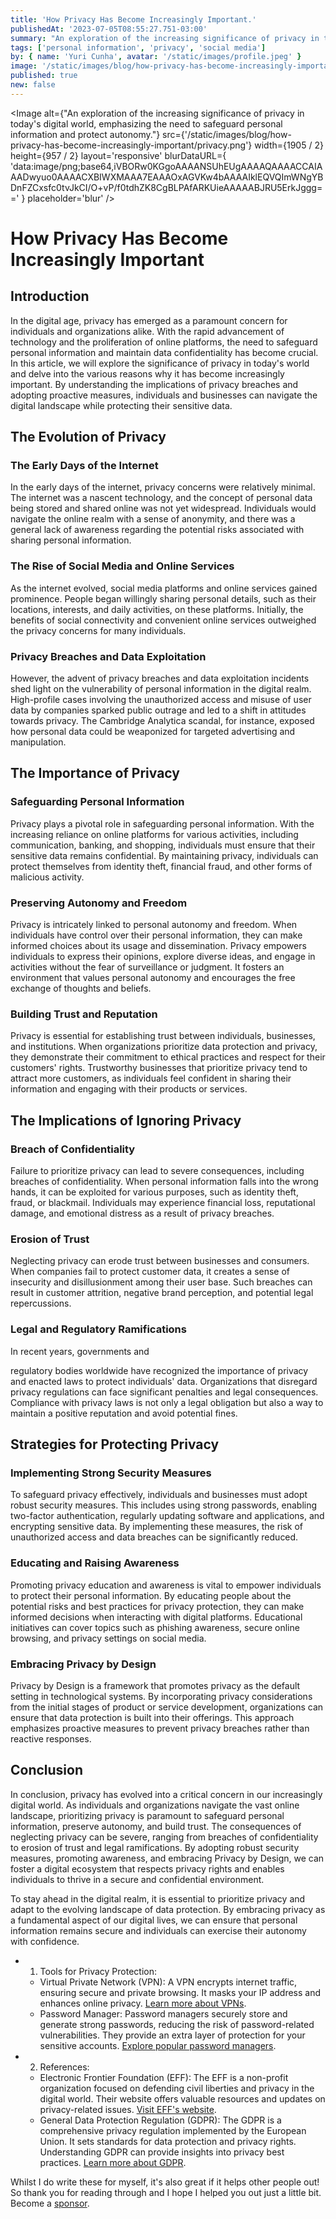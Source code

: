 ```yaml
---
title: 'How Privacy Has Become Increasingly Important.'
publishedAt: '2023-07-05T08:55:27.751-03:00'
summary: "An exploration of the increasing significance of privacy in today's digital world, emphasizing the need to safeguard personal information and protect autonomy."
tags: ['personal information', 'privacy', 'social media']
by: { name: 'Yuri Cunha', avatar: '/static/images/profile.jpeg' }
image: '/static/images/blog/how-privacy-has-become-increasingly-important/privacy.png'
published: true
new: false
---
```


<Image
  alt={"An exploration of the increasing significance of privacy in today's digital world, emphasizing the need to safeguard personal information and protect autonomy."}
  src={'/static/images/blog/how-privacy-has-become-increasingly-important/privacy.png'}
  width={1905 / 2}
  height={957 / 2}
  layout='responsive'
  blurDataURL={
    'data:image/png;base64,iVBORw0KGgoAAAANSUhEUgAAAAQAAAACCAIAAADwyuo0AAAACXBIWXMAAA7EAAAOxAGVKw4bAAAAIklEQVQImWNgYBDnFZCxsfc0tvJkCI/O+vP/f0tdhZK8CgBLPAfARKUieAAAAABJRU5ErkJggg=='
  }
  placeholder='blur'
/>


# How Privacy Has Become Increasingly Important

## Introduction

In the digital age, privacy has emerged as a paramount concern for individuals and organizations alike. With the rapid advancement of technology and the proliferation of online platforms, the need to safeguard personal information and maintain data confidentiality has become crucial. In this article, we will explore the significance of privacy in today's world and delve into the various reasons why it has become increasingly important. By understanding the implications of privacy breaches and adopting proactive measures, individuals and businesses can navigate the digital landscape while protecting their sensitive data.

## The Evolution of Privacy

### The Early Days of the Internet

In the early days of the internet, privacy concerns were relatively minimal. The internet was a nascent technology, and the concept of personal data being stored and shared online was not yet widespread. Individuals would navigate the online realm with a sense of anonymity, and there was a general lack of awareness regarding the potential risks associated with sharing personal information.

### The Rise of Social Media and Online Services

As the internet evolved, social media platforms and online services gained prominence. People began willingly sharing personal details, such as their locations, interests, and daily activities, on these platforms. Initially, the benefits of social connectivity and convenient online services outweighed the privacy concerns for many individuals.

### Privacy Breaches and Data Exploitation

However, the advent of privacy breaches and data exploitation incidents shed light on the vulnerability of personal information in the digital realm. High-profile cases involving the unauthorized access and misuse of user data by companies sparked public outrage and led to a shift in attitudes towards privacy. The Cambridge Analytica scandal, for instance, exposed how personal data could be weaponized for targeted advertising and manipulation.

## The Importance of Privacy

### Safeguarding Personal Information

Privacy plays a pivotal role in safeguarding personal information. With the increasing reliance on online platforms for various activities, including communication, banking, and shopping, individuals must ensure that their sensitive data remains confidential. By maintaining privacy, individuals can protect themselves from identity theft, financial fraud, and other forms of malicious activity.

### Preserving Autonomy and Freedom

Privacy is intricately linked to personal autonomy and freedom. When individuals have control over their personal information, they can make informed choices about its usage and dissemination. Privacy empowers individuals to express their opinions, explore diverse ideas, and engage in activities without the fear of surveillance or judgment. It fosters an environment that values personal autonomy and encourages the free exchange of thoughts and beliefs.

### Building Trust and Reputation

Privacy is essential for establishing trust between individuals, businesses, and institutions. When organizations prioritize data protection and privacy, they demonstrate their commitment to ethical practices and respect for their customers' rights. Trustworthy businesses that prioritize privacy tend to attract more customers, as individuals feel confident in sharing their information and engaging with their products or services.

## The Implications of Ignoring Privacy

### Breach of Confidentiality

Failure to prioritize privacy can lead to severe consequences, including breaches of confidentiality. When personal information falls into the wrong hands, it can be exploited for various purposes, such as identity theft, fraud, or blackmail. Individuals may experience financial loss, reputational damage, and emotional distress as a result of privacy breaches.

### Erosion of Trust

Neglecting privacy can erode trust between businesses and consumers. When companies fail to protect customer data, it creates a sense of insecurity and disillusionment among their user base. Such breaches can result in customer attrition, negative brand perception, and potential legal repercussions.

### Legal and Regulatory Ramifications

In recent years, governments and

 regulatory bodies worldwide have recognized the importance of privacy and enacted laws to protect individuals' data. Organizations that disregard privacy regulations can face significant penalties and legal consequences. Compliance with privacy laws is not only a legal obligation but also a way to maintain a positive reputation and avoid potential fines.

## Strategies for Protecting Privacy

### Implementing Strong Security Measures

To safeguard privacy effectively, individuals and businesses must adopt robust security measures. This includes using strong passwords, enabling two-factor authentication, regularly updating software and applications, and encrypting sensitive data. By implementing these measures, the risk of unauthorized access and data breaches can be significantly reduced.

### Educating and Raising Awareness

Promoting privacy education and awareness is vital to empower individuals to protect their personal information. By educating people about the potential risks and best practices for privacy protection, they can make informed decisions when interacting with digital platforms. Educational initiatives can cover topics such as phishing awareness, secure online browsing, and privacy settings on social media.

### Embracing Privacy by Design

Privacy by Design is a framework that promotes privacy as the default setting in technological systems. By incorporating privacy considerations from the initial stages of product or service development, organizations can ensure that data protection is built into their offerings. This approach emphasizes proactive measures to prevent privacy breaches rather than reactive responses.

## Conclusion

In conclusion, privacy has evolved into a critical concern in our increasingly digital world. As individuals and organizations navigate the vast online landscape, prioritizing privacy is paramount to safeguard personal information, preserve autonomy, and build trust. The consequences of neglecting privacy can be severe, ranging from breaches of confidentiality to erosion of trust and legal ramifications. By adopting robust security measures, promoting awareness, and embracing Privacy by Design, we can foster a digital ecosystem that respects privacy rights and enables individuals to thrive in a secure and confidential environment.

To stay ahead in the digital realm, it is essential to prioritize privacy and adapt to the evolving landscape of data protection. By embracing privacy as a fundamental aspect of our digital lives, we can ensure that personal information remains secure and individuals can exercise their autonomy with confidence.


- 1. Tools for Privacy Protection:
   - Virtual Private Network (VPN): A VPN encrypts internet traffic, ensuring secure and private browsing. It masks your IP address and enhances online privacy. [Learn more about VPNs](https://www.cnet.com/how-to/what-is-a-vpn-why-do-you-need-one-and-how-do-they-work/).
   - Password Manager: Password managers securely store and generate strong passwords, reducing the risk of password-related vulnerabilities. They provide an extra layer of protection for your sensitive accounts. [Explore popular password managers](https://www.pcmag.com/picks/the-best-password-managers).

- 2. References:
   - Electronic Frontier Foundation (EFF): The EFF is a non-profit organization focused on defending civil liberties and privacy in the digital world. Their website offers valuable resources and updates on privacy-related issues. [Visit EFF's website](https://www.eff.org/).
   - General Data Protection Regulation (GDPR): The GDPR is a comprehensive privacy regulation implemented by the European Union. It sets standards for data protection and privacy rights. Understanding GDPR can provide insights into privacy best practices. [Learn more about GDPR](https://gdpr-info.eu/).


<Aside type={'positive'} title={'Thank you very much for reading!'}>
  Whilst I do write these for myself, it's also great if it helps other people out! So thank you for
  reading through and I hope I helped you out just a little bit. Become a 
  <a href='https://github.com/sponsors/isyuricunha'> sponsor</a>.
</Aside>